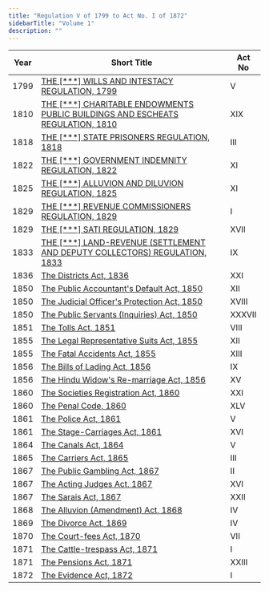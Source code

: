 ```yaml
---
title: "Regulation V of 1799 to Act No. I of 1872"
sidebarTitle: "Volume 1"
description: ""
---
```


| Year | Short Title | Act No |
|------|-------------|--------|
| 1799 | [THE [***] WILLS AND INTESTACY REGULATION, 1799](/laws/volume-1/act-1315) | V |
| 1810 | [THE [***] CHARITABLE ENDOWMENTS PUBLIC BUILDINGS AND ESCHEATS REGULATION, 1810](/laws/volume-1/act-1316) | XIX |
| 1818 | [THE [***] STATE PRISONERS REGULATION, 1818](/laws/volume-1/act-1317) | III |
| 1822 | [THE [***] GOVERNMENT INDEMNITY REGULATION, 1822](/laws/volume-1/act-1318) | XI |
| 1825 | [THE [***] ALLUVION AND DILUVION REGULATION, 1825](/laws/volume-1/act-1319) | XI |
| 1829 | [THE [***] REVENUE COMMISSIONERS REGULATION, 1829](/laws/volume-1/act-1320) | I |
| 1829 | [THE [***] SATI REGULATION, 1829](/laws/volume-1/act-1321) | XVII |
| 1833 | [THE [***] LAND-REVENUE (SETTLEMENT AND DEPUTY COLLECTORS) REGULATION, 1833](/laws/volume-1/act-1322) | IX |
| 1836 | [The Districts Act, 1836](/laws/volume-1/act-1) | XXI |
| 1850 | [The Public Accountant's Default Act, 1850](/laws/volume-1/act-2) | XII |
| 1850 | [The Judicial Officer's Protection Act, 1850](/laws/volume-1/act-3) | XVIII |
| 1850 | [The Public Servants (Inquiries) Act, 1850](/laws/volume-1/act-4) | XXXVII |
| 1851 | [The Tolls Act, 1851](/laws/volume-1/act-5) | VIII |
| 1855 | [The Legal Representative Suits Act, 1855](/laws/volume-1/act-6) | XII |
| 1855 | [The Fatal Accidents Act, 1855](/laws/volume-1/act-7) | XIII |
| 1856 | [The Bills of Lading Act, 1856](/laws/volume-1/act-8) | IX |
| 1856 | [The Hindu Widow's Re-marriage Act, 1856](/laws/volume-1/act-9) | XV |
| 1860 | [The Societies Registration Act, 1860](/laws/volume-1/act-10) | XXI |
| 1860 | [The Penal Code, 1860](/laws/volume-1/act-11) | XLV |
| 1861 | [The Police Act, 1861](/laws/volume-1/act-12) | V |
| 1861 | [The Stage-Carriages Act, 1861](/laws/volume-1/act-13) | XVI |
| 1864 | [The Canals Act, 1864](/laws/volume-1/act-14) | V |
| 1865 | [The Carriers Act, 1865](/laws/volume-1/act-15) | III |
| 1867 | [The Public Gambling Act, 1867](/laws/volume-1/act-16) | II |
| 1867 | [The Acting Judges Act, 1867](/laws/volume-1/act-17) | XVI |
| 1867 | [The Sarais Act, 1867](/laws/volume-1/act-18) | XXII |
| 1868 | [The Alluvion (Amendment) Act, 1868](/laws/volume-1/act-19) | IV |
| 1869 | [The Divorce Act, 1869](/laws/volume-1/act-20) | IV |
| 1870 | [The Court-fees Act, 1870](/laws/volume-1/act-21) | VII |
| 1871 | [The Cattle-trespass Act, 1871](/laws/volume-1/act-22) | I |
| 1871 | [The Pensions Act, 1871](/laws/volume-1/act-23) | XXIII |
| 1872 | [The Evidence Act, 1872](/laws/volume-1/act-24) | I |

